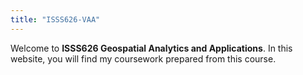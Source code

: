 ```yaml
---
title: "ISSS626-VAA"
---
```


Welcome to **ISSS626 Geospatial Analytics and Applications**. In this website, you will find my coursework prepared from this course.
